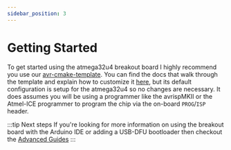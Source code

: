 ```yaml
---
sidebar_position: 3
---
```

# Getting Started
To get started using the atmega32u4 breakout board I highly recommend you use our [avr-cmake-template](https://github.com/greatlakesdev/avr-cmake-template). You can find
the docs that walk through the template and explain how to customize it [here](https://www.greatlakesdev.io/docs/Firmware/avr-cmake-template/), but its default
configuration is setup for the atmega32u4 so no changes are necessary. It does assumes you will be using a programmer like the avrispMKII or the Atmel-ICE programmer to
program the chip via the on-board ```PROG```/```ISP``` header.

:::tip Next steps
If you're looking for more information on using the breakout board with the Arduino IDE or adding a USB-DFU bootloader then checkout the [Advanced Guides](./Advanced%20Guides/index.mdx)
:::